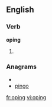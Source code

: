 
==English==

===Verb===
'''oping'''

# {{present participle of|[[ope]]}}

===Anagrams===
* {{alphagram|ginop}}
* [[pingo#English|pingo]]

[[fr:oping]]
[[vi:oping]]